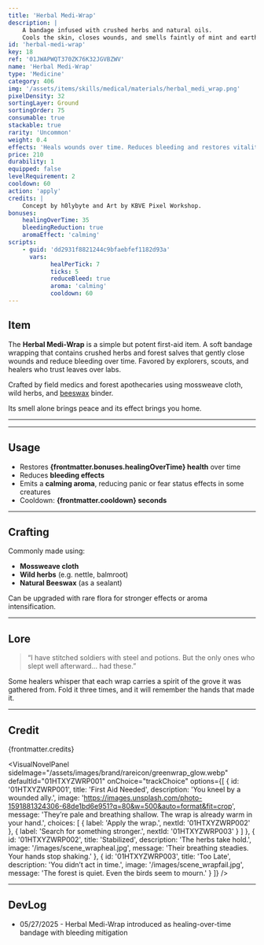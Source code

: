 ```yaml
---
title: 'Herbal Medi-Wrap'
description: | 
    A bandage infused with crushed herbs and natural oils.
    Cools the skin, closes wounds, and smells faintly of mint and earth.
id: 'herbal-medi-wrap'
key: 18
ref: '01JWAPWQT370ZK76K32JGVBZWV'
name: 'Herbal Medi-Wrap'
type: 'Medicine'
category: 406
img: '/assets/items/skills/medical/materials/herbal_medi_wrap.png'
pixelDensity: 32
sortingLayer: Ground
sortingOrder: 75
consumable: true
stackable: true
rarity: 'Uncommon'
weight: 0.4
effects: 'Heals wounds over time. Reduces bleeding and restores vitality.'
price: 210
durability: 1
equipped: false
levelRequirement: 2
cooldown: 60
action: 'apply'
credits: |
    Concept by h0lybyte and Art by KBVE Pixel Workshop.
bonuses:
    healingOverTime: 35
    bleedingReduction: true
    aromaEffect: 'calming'
scripts:
    - guid: 'dd2931f8821244c9bfaebfef1182d93a'
      vars:
            healPerTick: 7
            ticks: 5
            reduceBleed: true
            aroma: 'calming'
            cooldown: 60
---
```



## Item

The **Herbal Medi-Wrap** is a simple but potent first-aid item.
A soft bandage wrapping that contains crushed herbs and forest salves that gently close wounds and reduce bleeding over time.
Favored by explorers, scouts, and healers who trust leaves over labs.

Crafted by field medics and forest apothecaries using mossweave cloth, wild herbs, and [beeswax](/itemdb/natural-beeswax/) binder.

Its smell alone brings peace and its effect brings you home.

---

<ItemDBPanel data={frontmatter} />

---

## Usage

- Restores **{frontmatter.bonuses.healingOverTime} health** over time  
- Reduces **bleeding effects**
- Emits a **calming aroma**, reducing panic or fear status effects in some creatures
- Cooldown: **{frontmatter.cooldown} seconds**

---

## Crafting

Commonly made using:
- **Mossweave cloth**
- **Wild herbs** (e.g. nettle, balmroot)
- **Natural Beeswax** (as a sealant)

Can be upgraded with rare flora for stronger effects or aroma intensification.

---

## Lore

> “I have stitched soldiers with steel and potions. But the only ones who slept well afterward... had these.”

Some healers whisper that each wrap carries a spirit of the grove it was gathered from.
Fold it three times, and it will remember the hands that made it.

---

## Credit

{frontmatter.credits}

<VisualNovelPanel
  sideImage="/assets/images/brand/rareicon/greenwrap_glow.webp"
  defaultId="01HTXYZWRP001"
  onChoice="trackChoice"
  options={[
    {
      id: '01HTXYZWRP001',
      title: 'First Aid Needed',
      description: 'You kneel by a wounded ally.',
      image: 'https://images.unsplash.com/photo-1591881324306-68de1bd6e951?q=80&w=500&auto=format&fit=crop',
      message: 'They’re pale and breathing shallow. The wrap is already warm in your hand.',
      choices: [
        { label: 'Apply the wrap.', nextId: '01HTXYZWRP002' },
        { label: 'Search for something stronger.', nextId: '01HTXYZWRP003' }
      ]
    },
    {
      id: '01HTXYZWRP002',
      title: 'Stabilized',
      description: 'The herbs take hold.',
      image: '/images/scene_wrapheal.jpg',
      message: 'Their breathing steadies. Your hands stop shaking.'
    },
    {
      id: '01HTXYZWRP003',
      title: 'Too Late',
      description: 'You didn’t act in time.',
      image: '/images/scene_wrapfail.jpg',
      message: 'The forest is quiet. Even the birds seem to mourn.'
    }
  ]}
/>

---

## DevLog

- 05/27/2025 - Herbal Medi-Wrap introduced as healing-over-time bandage with bleeding mitigation
